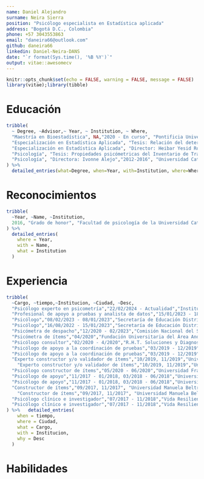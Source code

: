 ```yaml
---
name: Daniel Alejandro
surname: Neira Sierra
position: "Psicólogo especialista en Estadística aplicada"
address: "Bogotá D.C., Colombia"
phone: +57 3043553863
email: "daneira66@outlook.com"
github: daneira66
linkedin: Daniel-Neira-DANS
date: "`r format(Sys.time(), '%B %Y')`"
output: vitae::awesomecv
---
```


```r
knitr::opts_chunk$set(echo = FALSE, warning = FALSE, message = FALSE)
library(vitae);library(tibble)
```

# Educación

```r
tribble(
  ~ Degree, ~Advisor,~ Year, ~ Institution, ~ Where,
  "Maestría en Bioestadística", NA,"2020 - En curso", "Pontificia Universidad Javeriana", "Bogotá, Colombia",
  "Especialización en Estadística Aplicada", "Tesis: Relación del deterioro cognitivo con el perfil lipídico en adultos mayores: Un análisis de correspondencias","2019", "Fundación Universitaria Los Libertadores", "Bogotá, Colombia",
  "Especialización en Estadística Aplicada", "Director: Heibar Yesid Rodríguez Pinzón","2019", "Fundación Universitaria Los Libertadores", "Bogotá, Colombia",
  "Psicología", "Tesis: Propiedades psicómetricas del Inventario de Trastornos de la Conducta Alimetaria (EDI-3) en adultos bogotanos - Fase 2","2012-2016", "Universidad Católica de Colombia", "Bogotá, Colombia",
  "Psicología", "Directora: Ivonne Alejo","2012-2016", "Universidad Católica de Colombia", "Bogotá, Colombia"
) %>% 
  detailed_entries(what=Degree, when=Year, with=Institution, where=Where,why = Advisor)
```

# Reconocimientos

```r
tribble(
  ~Year, ~Name, ~Institution,
  2016, "Grado de honor", "Facultad de psicología de la Universidad Católica de Colombia"
) %>% 
  detailed_entries(
    where = Year,
    with = Name,
    what = Institution
  )
```

# Experiencia

```r
tribble(
  ~Cargo, ~tiempo,~Institucion, ~Ciudad, ~Desc,
  "Psicólogo experto en psicometría","22/02/2024 - Actualidad","Instituto Nacional de Medicina Legal y Ciencias Forenses","Bogotá, Colombia","Prestar los servicios de profesionales para ejecutar las actividades técnicas y/o expertas requeridas para el diseño y validación de herramientas de evaluación psicométrica, la estructuración de pruebas para grupos funcionales y la planeación y ejecución de procesos de selección para desarrollar el sistema de carrera especial del INMLCF",
  "Profesional de apoyo a pruebas y analista de datos","15/01/2023 - 18/12/2023","Fundación Universitaria del Área Andina","Bogotá, Colombia","Realizar la revisión y ajuste de la agrupación de empleos para la formulación de estructuras de pruebas; revisar y ajustar la propuesta de indicadores temáticos para la conformación de las estructuras de pruebas; apoyar la consolidacion de la versión final de las estructuras de pruebas; revisar y proponer ajustes metodológicos al proceso de construcción y validación de ítems; capacitar al equipo de construcción y validación de ítems; hacer seguimiento a la calidad técnica de los ítems construidos para el banco de ítems de la Universidad; atender los procesos de auditoría y análisis de originalidad al banco de ítems de la Universidad llevados a cabo por parte de la Comisión Nacional del Servicio Civil; realizar el control de calidad de preimpresos de las formas de prueba; revisar las bases de datos para el procesamiento de la información de las pruebas escritas y de ejecución; llevar a cabo el análisis psicómetrico de las pruebas escritas y de ejecución; calificar las pruebas escritas y de ejecución; y brindar conceptos técnicos y los insumos requeridos para la atención de derechos de petición, tutelas, demandas y demás actuaciones interpuestas frente a las pruebas escritas y de ejecución para los procesos de selección de Entidades del Orden Territorial 2022, Entidades del Orden Nacional 2022 y DIAN 2022.",
  "Psicólogo","08/02/2023 - 08/01/2023","Secretaría de Educación Distrital","Bogotá, Colombia","Llevar a cabo el procesamiento de datos para la generación de información del Sistema Multidimensional de Evaluación para la Calidad Educativa - SMECE; gestionar y hacer seguimiento a la formulación y ajuste de indicadores de calidad educativa para incluir en el SMECE; verificar las bases de datos entregadas para el cálculo de los indicadores de calidad educativa a incluir en el SMECE; elaborar y modificar las historias de usuario con los requerimientos funcionales para el desarrollo de tableros de visualización (dashboards) para los indicadores del SMECE; apoyar la generación de encuentros para la divulgación de resultados del SMECE y generar documentos técnicos e informes sobre los datos e información generada por el SMECE.",
  "Psicólogo","16/08/2022 - 15/01/2023","Secretaría de Educación Distrital","Bogotá, Colombia","Llevar a cabo el procesamiento de datos para la generación de información del Sistema Multidimensional de Evaluación para la Calidad Educativa - SMECE; gestionar y hacer seguimiento a la formulación y ajuste de indicadores de calidad educativa para incluir en el SMECE; verificar las bases de datos entregadas para el cálculo de los indicadores de calidad educativa a incluir en el SMECE; elaborar y modificar las historias de usuario con los requerimientos funcionales para el desarrollo de tableros de visualización (dashboards) para los indicadores del SMECE; apoyar la generación de encuentros para la divulgación de resultados del SMECE y generar documentos técnicos e informes sobre los datos e información generada por el SMECE.",
  "Psicómetra de despacho","12/2020 - 02/2023","Comisión Nacional del Servicio Civil","Bogotá, Colombia","Realizar la agrupación de empleos para la formulación de estructuras de pruebas; formular en conjunto con las entidades la propuesta de indicadores temáticos para la conformación de las estructuras de pruebas; consolidar las estructuras de pruebas para las pruebas escritas de los diferentes procesos de selección; elaborar conceptos y documentos técnicos sobre el proceso de diseño de pruebas, la construcción de ítems, el análisis y la calificación de pruebas; elaborar conceptos técnicos para dar respuesta a derechos de petición, acciones de tutela, demandas o cualquier otro tipo de requerimiento sobre las pruebas de los procesos de selección; llevar a cabo los procesos de auditoría sobre el proceso de construcción y validación de ítems ejecutados or los operadores contratados por la CNSC; apoyar la supervisión de los contratos efectuados para la ejeucición de los procesos de selección; apoyar la planeación de los procesos de selección de la DIAN y la Aerocivil, sobre todo en lo correspondiente a la planeación de las pruebas escritas y/o de ejecución a realizar.",
  "Psicómetra de ítems","04/2020","Fundación Universitaria del Área Andina","Bogotá, Colombia", "Realizar la revisión de los parámetros técnicos y metodológicos de los ítems construidos para las pruebas escritas del proceso de selección Territorial 2019; programar y llevar a cabo talleres de validación de ítems con los expertos temáticos; hacer seguimiento al cargue de los ítems en el aplicativo de construcción; emitir conceptos técnicos frente a las observaciones generadas por la Comisión Nacional del Servicio Civil sobre los ítems revisados.",
  "Psicólogo consultor","02/2020 - 4/2020","R.H.T. Soluciones y Diagnosticos Empresariales Ltda.","Bogotá, Colombia", "Elaborar ítems para tres (3) pruebas sobre los valores y comportamientos esperados para aspirantes a ingresar a la Policia Nacional, estudiantes de las Escuelas de instrucción y oficiales y suboficiales activos de la Policia Nacional; asistir a sesiones de capacitación y reuniones con la Entidad para entender el funcionamiento de los diferentes procesos; acatar y dar respuesta a las recomendaciones realizadas por los validadores de los ítems.",
  "Psicólogo de apoyo a la coordinación de pruebas","03/2019 - 12/2019","Universidad Francisco de Paula Santander","Bogotá, Colombia","Apoyar y coordinar el diseño y construcción de las pruebas básicas, funcionales y comportamentales para el proceso de selección 437 - Valle del Cauca desarrollado para la Comisión Nacional del Servicio Civil;realizar la revisión de los parámetros técnicos y metodológicos de los ítems construidos para las pruebas escritas del proceso de selección; programar y llevar a cabo talleres de validación de ítems con los expertos temáticos; hacer seguimiento al cargue de los ítems en el aplicativo de construcción; emitir conceptos técnicos frente a las observaciones generadas por la Comisión Nacional del Servicio Civil sobre los ítems revisados.",
  "Psicólogo de apoyo a la coordinación de pruebas","03/2019 - 12/2019","Universidad Francisco de Paula Santander","Bogotá, Colombia","Apoyar y coordinar la revisión y ajuste de la agrupación de empleos para la formulación de estructuras de pruebas; revisar y ajustar la propuesta de ejes temáticos para la conformación de las estructuras de pruebas; apoyar la consolidacion de la versión final de las estructuras de pruebas; revisar y proponer ajustes metodológicos al proceso de construcción y validación de ítems; capacitar al equipo de construcción y validación de ítems; hacer seguimiento a la calidad técnica de los ítems construidos para el banco de ítems de la Universidad; atender los procesos de auditoría al banco de ítems de la Universidad llevados a cabo por parte de la Comisión Nacional del Servicio Civil; realizar el control de calidad de preimpresos de las formas de prueba; revisar las bases de datos para el procesamiento de la información de las pruebas escritas; llevar a cabo el análisis psicómetrico de las pruebas escritas; calificar las pruebas escritas; brindar conceptos técnicos y los insumos requeridos para la atención de derechos de petición, tutelas, demandas y demás actuaciones interpuestas frente a las pruebas escritas de competencias básicas, funcionales y comportamentales del proceso de selección 437 - Valle del Cauca de la Comisión Nacional del Servicio Civil.",
  "Experto constructor y/o validador de ítems","10/2019, 11/2019","Universidad Libre","Bogotá, Colombia", "Realizar la construcción y validación de ítems de las pruebas básicas, funcionales y comportamentales de la convocatoria Distrito Capital - CNSC desarrollada para la Comisión Nacional del Servicio Civil.",
    "Experto constructor y/o validador de ítems","10/2019, 11/2019","Universidad Libre","Bogotá, Colombia", "Realizar la construcción y validación de ítems de las pruebas básicas, funcionales y comportamentales de la convocatoria Territorial Norte desarrollada para la Comisión Nacional del Servicio Civil.",
  "Psicólogo constructor de ítems","05/2020 - 06/2020","Universidad Francisco de Paula Santander","Bogotá, Colombia", "Realizar la construcción y validación de ítems de las pruebas básicas, funcionales y comportamentales del proceso de selección 437 - Valle del Cauca de la Comisión Nacional del Servicio Civil.",
  "Psicólogo de apoyo","11/2017 - 01/2018, 03/2018 - 06/2018","Universidad Manuela Beltrán","Bogotá, Colombia", "Realizar la revisión de los parámetros técnicos y metodológicos de los ítems construidos para las pruebas escritas de los procesos de selección de la Agencia de Reincorporación NAcional - ARN, el  Instituto Geográfico Agustín Codazzi - IGAC y CAR - ANLA; hacer seguimiento al cargue de los ítems en el aplicativo de construcción; emitir conceptos técnicos frente a observcaciones, quejas y/o reclamos que se realicen frente a los ítems; apoyar la elaboración de documentos y conceptos técnicos a entregar a la Comisión Nacional del Servicio Civil",
  "Psicólogo de apoyo","11/2017 - 01/2018, 03/2018 - 06/2018","Universidad Manuela Beltrán","Bogotá, Colombia", "Realizar la revisión de los parámetros técnicos y metodológicos de los ítems construidos para las pruebas escritas del proceso de selección CAR - ANLA; hacer seguimiento al cargue de los ítems en el aplicativo de construcción; emitir conceptos técnicos frente a observcaciones, quejas y/o reclamos que se realicen frente a los ítems",
  "Constructor de ítems","09/2017, 11/2017", "Universidad Manuela Beltrán","Bogotá, Colombia","Construcción y validación de ítems para las pruebas básicas, funcionales y comportamentales de las pruebas básicas funcionales y comportamentales para la convocatoria 337 - IGAC desarrollada para la Comisión Nacional del Servicio Civil.",
    "Constructor de ítems","09/2017, 11/2017", "Universidad Manuela Beltrán","Bogotá, Colombia","Construcción y validación de ítems para las pruebas básicas, funcionales y comportamentales de las pruebas básicas funcionales y comportamentales para la convocatoria 338 - ACR desarrollada para la Comisión Nacional del Servicio Civil.",
  "Psicólogo clínico e investigador","07/2017 - 11/2018","Vida Resiliente SAS","Bogotá, Colombia","Diseño y aplicación de talleres psicoeducativos y terapias para niños, adolescentes y adultos",
  "Psicólogo clínico e investigador","07/2017 - 11/2018","Vida Resiliente SAS","Bogotá, Colombia","Diseño de instrumentos de evaluación psicológica, investigación cuantitativa y análisis de datos de los servicios prestados."
) %>%   detailed_entries(
    when = tiempo,
    where = Ciudad,
    what = Cargo,
    with = Institucion,
    why = Desc
  )
```

# Habilidades

\begin{cvskills}
  \cvskill{Informática}{R y Rstudio, Python, SPSS, Winsteps, Markdown}
  \cvskill{Análisis de datos}{Inferencia estadística, Análisis multivariado, Muestreo, Estadística no parámetrica, Modelos de regresión, Análisis de datos composicionales, Probabilidad, Análisis de inferencia causal, Metaanalisis}
  \cvskill{Psicometría}{Construcción de ítems, Diseño de pruebas, Análisis de pruebas, Calificación de pruebas}
  \cvskill{idiomas}{Español, Inglés}
\end{cvskills}


